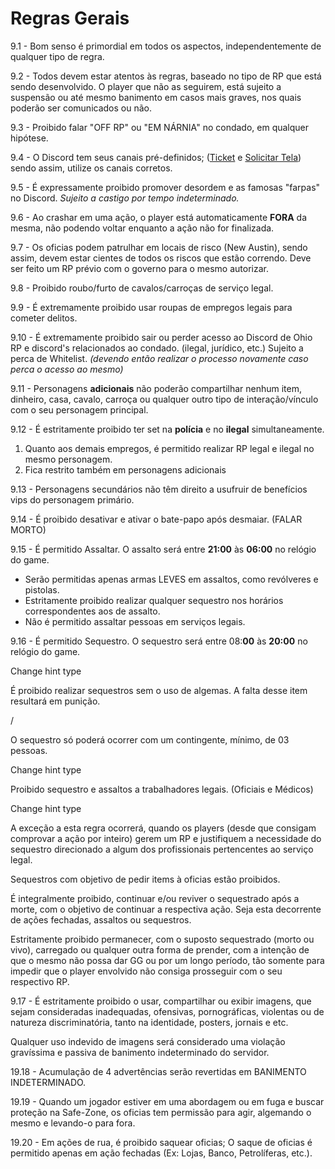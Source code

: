 
# Regras Gerais

9.1 - Bom senso é primordial em todos os aspectos, independentemente de qualquer tipo de regra.

9.2 - Todos devem estar atentos às regras, baseado no tipo de RP que está sendo desenvolvido. O player que não as seguirem, está sujeito a suspensão ou até mesmo banimento em casos mais graves, nos quais poderão ser comunicados ou não.

9.3 - Proibido falar "OFF RP" ou "EM NÁRNIA" no condado, em qualquer hipótese.

9.4 - O Discord tem seus canais pré-definidos; ([Ticket](https://canary.discord.com/channels/1174389560784982126/1179897469958635651) e [Solicitar Tela](https://canary.discord.com/channels/1174389560784982126/1313232396849774682)) sendo assim, utilize os canais corretos.

9.5 - É expressamente proibido promover desordem e as famosas "farpas" no Discord. _Sujeito a castigo por tempo indeterminado._

9.6 - Ao crashar em uma ação, o player está automaticamente **FORA** da mesma, não podendo voltar enquanto a ação não for finalizada.

9.7 - Os oficias podem patrulhar em locais de risco (New Austin), sendo assim, devem estar cientes de todos os riscos que estão correndo. Deve ser feito um RP prévio com o governo para o mesmo autorizar.

9.8 - Proibido roubo/furto de cavalos/carroças de serviço legal.

9.9 - É extremamente proibido usar roupas de empregos legais para cometer delitos.

9.10 - É extremamente proibido sair ou perder acesso ao Discord de Ohio RP e discord's relacionados ao condado. (ilegal, jurídico, etc.) Sujeito a perca de Whitelist. _(devendo então realizar o processo novamente caso perca o acesso ao mesmo)_

9.11 - Personagens **adicionais** não poderão compartilhar nenhum item, dinheiro, casa, cavalo, carroça ou qualquer outro tipo de interação/vínculo com o seu personagem principal.

9.12 - É estritamente proibido ter set na **polícia** e no **ilegal** simultaneamente.

1.  Quanto aos demais empregos, é permitido realizar RP legal e ilegal no mesmo personagem.
2. Fica restrito também em personagens adicionais

9.13 - Personagens secundários não têm direito a usufruir de benefícios vips do personagem primário.

9.14 - É proibido desativar e ativar o bate-papo após desmaiar. (FALAR MORTO)

9.15 - É permitido Assaltar. O assalto será entre **21:00** às **06:00** no relógio do game.

- Serão permitidas apenas armas LEVES em assaltos, como revólveres e pistolas.
- Estritamente proibido realizar qualquer sequestro nos horários correspondentes aos de assalto.
- Não é permitido assaltar pessoas em serviços legais.

9.16 - É permitido Sequestro. O sequestro será entre 08:**00** às **20:00** no relógio do game.

Change hint type

É proibido realizar sequestros sem o uso de algemas. A falta desse item resultará em punição.

/

O sequestro só poderá ocorrer com um contingente, mínimo, de 03 pessoas.

Change hint type

Proibido sequestro e assaltos a trabalhadores legais. (Oficiais e Médicos)

Change hint type

A exceção a esta regra ocorrerá, quando os players (desde que consigam comprovar a ação por inteiro) gerem um RP e justifiquem a necessidade do sequestro direcionado a algum dos profissionais pertencentes ao serviço legal.

Sequestros com objetivo de pedir items à oficias estão proibidos.

É integralmente proibido, continuar e/ou reviver o sequestrado após a morte, com o objetivo de continuar a respectiva ação. Seja esta decorrente de ações fechadas, assaltos ou sequestros.

Estritamente proibido permanecer, com o suposto sequestrado (morto ou vivo), carregado ou qualquer outra forma de prender, com a intenção de que o mesmo não possa dar GG ou por um longo período, tão somente para impedir que o player envolvido não consiga prosseguir com o seu respectivo RP.

9.17 - É estritamente proibido o usar, compartilhar ou exibir imagens, que sejam consideradas inadequadas, ofensivas, pornográficas, violentas ou de natureza discriminatória, tanto na identidade, posters, jornais e etc.

Qualquer uso indevido de imagens será considerado uma violação gravíssima e passiva de banimento indeterminado do servidor.

19.18 - Acumulação de 4 advertências serão revertidas em BANIMENTO INDETERMINADO.

19.19 - Quando um jogador estiver em uma abordagem ou em fuga e buscar proteção na Safe-Zone, os oficias tem permissão para agir, algemando o mesmo e levando-o para fora.

19.20 - Em ações de rua, é proibido saquear oficias; O saque de oficias é permitido apenas em ação fechadas (Ex: Lojas, Banco, Petrolíferas, etc.).